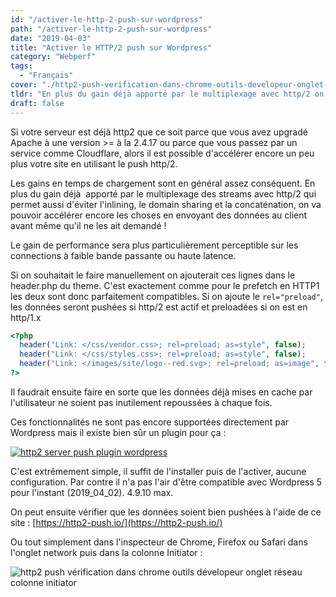 ```yaml
---
id: "/activer-le-http-2-push-sur-wordpress"
path: "/activer-le-http-2-push-sur-wordpress"
date: "2019-04-03"
title: "Activer le HTTP/2 push sur Wordpress"
category: "Webperf"
tags:
  - "Français"
cover: "./http2-push-verification-dans-chrome-outils-developeur-onglet-reseau-colonne-initiator.jpg"
tldr: "En plus du gain déjà apporté par le multiplexage avec http/2 on va pouvoir accélérer encore en envoyant des données au client avant même qu'il ne les ait demandé ! "
draft: false
---
```


Si votre serveur est déjà http2 que ce soit parce que vous avez upgradé Apache à une version >= à la 2.4.17 ou parce que vous passez par un service comme Cloudflare, alors il est possible d'accélérer encore un peu plus votre site en utilisant le push http/2.

Les gains en temps de chargement sont en général assez conséquent. En plus du gain déjà  apporté par le multiplexage des streams avec http/2 qui permet aussi d'éviter l'inlining, le domain sharing et la concaténation, on va pouvoir accélérer encore les choses en envoyant des données au client avant même qu'il ne les ait demandé !

Le gain de performance sera plus particulièrement perceptible sur les connections à faible bande passante ou haute latence.

Si on souhaitait le faire manuellement on ajouterait ces lignes dans le header.php du theme. C'est exactement comme pour le prefetch en HTTP1 les deux sont donc parfaitement compatibles. Si on ajoute le ```rel="preload"```, les données seront pushées si http/2 est actif et preloadées si on est en http/1.x

```php
<?php
  header("Link: </css/vendor.css>; rel=preload; as=style", false);
  header("Link: </css/styles.css>; rel=preload; as=style", false);
  header("Link: </images/site/logo--red.svg>; rel=preload; as=image", false);
?>
```

Il faudrait ensuite faire en sorte que les données déjà mises en cache par l'utilisateur ne soient pas inutilement repoussées à chaque fois.

Ces fonctionnalités ne sont pas encore supportées directement par Wordpress mais il existe bien sûr un plugin pour ça :

[![http2 server push plugin wordpress](./http2-server-push-plugin-wordpress.jpg)](https://fr.wordpress.org/plugins/http2-server-push/)

C'est extrêmement simple, il suffit de l'installer puis de l'activer, aucune configuration. Par contre il n'a pas l'air d'être compatible avec Wordpress 5 pour l'instant (2019\_04\_02). 4.9.10 max.

On peut ensuite vérifier que les données soient bien pushées à l'aide de ce site : [https://http2-push.io/](https://http2-push.io/)

Ou tout simplement dans l'inspecteur de Chrome, Firefox ou Safari dans l'onglet network puis dans la colonne Initiator :

![http2 push vérification dans chrome outils dévelopeur onglet réseau colonne initiator](./http2-push-vérification-dans-chrome-outils-dévelopeur-onglet-réseau-colonne-initiator.jpg)
